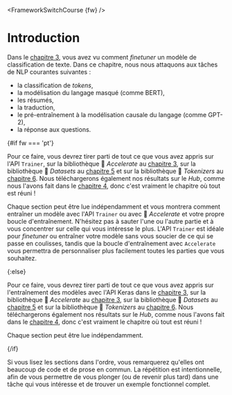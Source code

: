 <FrameworkSwitchCourse {fw} />

# Introduction

Dans le [chapitre 3](/course/fr/chapter3), vous avez vu comment *finetuner* un modèle de classification de texte. Dans ce chapitre, nous nous attaquons aux tâches de NLP courantes suivantes :

- la classification de *tokens*,
- la modélisation du langage masqué (comme BERT),
- les résumés,
- la traduction,
- le pré-entraînement à la modélisation causale du langage (comme GPT-2),
- la réponse aux questions.

{#if fw === 'pt'}

Pour ce faire, vous devrez tirer parti de tout ce que vous avez appris sur l'API `Trainer`, sur la bibliothèque 🤗 *Accelerate* au [chapitre 3](/course/fr/chapitre3), sur la bibliothèque 🤗 *Datasets* au [chapitre 5](/course/fr/chapiter5) et sur la bibliothèque 🤗 *Tokenizers* au [chapitre 6](/course/fr/chapiter6). Nous téléchargerons également nos résultats sur le *Hub*, comme nous l'avons fait dans le [chapitre 4](/course/fr/chapiter4), donc c'est vraiment le chapitre où tout est réuni !

Chaque section peut être lue indépendamment et vous montrera comment entraîner un modèle avec l'API `Trainer` ou avec 🤗 *Accelerate* et votre propre boucle d'entraînement. N'hésitez pas à sauter l'une ou l'autre partie et à vous concentrer sur celle qui vous intéresse le plus. L'API `Trainer` est idéale pour *finetuner* ou entraîner votre modèle sans vous soucier de ce qui se passe en coulisses, tandis que la boucle d'entraînement avec `Accelerate` vous permettra de personnaliser plus facilement toutes les parties que vous souhaitez.

{:else}

Pour ce faire, vous devrez tirer parti de tout ce que vous avez appris sur l'entraînement des modèles avec l'API Keras dans le [chapitre 3](/course/fr/chapiter3), sur la bibliothèque 🤗 *Accelerate* au [chapitre 3](/course/fr/chapitre3), sur la bibliothèque 🤗 *Datasets* au [chapitre 5](/course/fr/chapiter5) et sur la bibliothèque 🤗 *Tokenizers* au [chapitre 6](/course/fr/chapiter6). Nous téléchargerons également nos résultats sur le *Hub*, comme nous l'avons fait dans le [chapitre 4](/course/fr/chapiter4), donc c'est vraiment le chapitre où tout est réuni !

Chaque section peut être lue indépendamment.

{/if}


<Tip>

Si vous lisez les sections dans l'ordre, vous remarquerez qu'elles ont beaucoup de code et de prose en commun. La répétition est intentionnelle, afin de vous permettre de vous plonger (ou de revenir plus tard) dans une tâche qui vous intéresse et de trouver un exemple fonctionnel complet.

</Tip>

